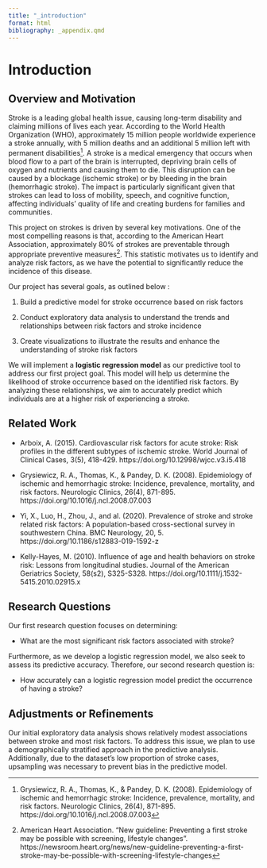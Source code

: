 ```yaml
---
title: "_introduction"
format: html
bibliography: _appendix.qmd 
---
```


# Introduction

## Overview and Motivation

Stroke is a leading global health issue, causing long-term disability and claiming millions of lives each year. According to the World Health Organization (WHO), approximately 15 million people worldwide experience a stroke annually, with 5 million deaths and an additional 5 million left with permanent disabilities[^1]. A stroke is a medical emergency that occurs when blood flow to a part of the brain is interrupted, depriving brain cells of oxygen and nutrients and causing them to die. This disruption can be caused by a blockage (ischemic stroke) or by bleeding in the brain (hemorrhagic stroke). The impact is particularly significant given that strokes can lead to loss of mobility, speech, and cognitive function, affecting individuals’ quality of life and creating burdens for families and communities.

[^1]: Grysiewicz, R. A., Thomas, K., & Pandey, D. K. (2008). Epidemiology of ischemic and hemorrhagic stroke: Incidence, prevalence, mortality, and risk factors. Neurologic Clinics, 26(4), 871-895. https://doi.org/10.1016/j.ncl.2008.07.003

This project on strokes is driven by several key motivations. One of the most compelling reasons is that, according to the American Heart Association, approximately 80% of strokes are preventable through appropriate preventive measures[^2]. This statistic motivates us to identify and analyze risk factors, as we have the potential to significantly reduce the incidence of this disease.

[^2]: American Heart Association. “New guideline: Preventing a first stroke may be possible with screening, lifestyle changes”. https://newsroom.heart.org/news/new-guideline-preventing-a-first-stroke-may-be-possible-with-screening-lifestyle-changes

Our project has several goals, as outlined below :

1)  Build a predictive model for stroke occurrence based on risk factors

2)  Conduct exploratory data analysis to understand the trends and relationships between risk factors and stroke incidence

3)  Create visualizations to illustrate the results and enhance the understanding of stroke risk factors

We will implement a **logistic regression model** as our predictive tool to address our first project goal. This model will help us determine the likelihood of stroke occurrence based on the identified risk factors. By analyzing these relationships, we aim to accurately predict which individuals are at a higher risk of experiencing a stroke.

## Related Work

-   Arboix, A. (2015). Cardiovascular risk factors for acute stroke: Risk profiles in the different subtypes of ischemic stroke. World Journal of Clinical Cases, 3(5), 418-429. https://doi.org/10.12998/wjcc.v3.i5.418

-   Grysiewicz, R. A., Thomas, K., & Pandey, D. K. (2008). Epidemiology of ischemic and hemorrhagic stroke: Incidence, prevalence, mortality, and risk factors. Neurologic Clinics, 26(4), 871-895. https://doi.org/10.1016/j.ncl.2008.07.003

-   Yi, X., Luo, H., Zhou, J., and al. (2020). Prevalence of stroke and stroke related risk factors: A population-based cross-sectional survey in southwestern China. BMC Neurology, 20, 5. https://doi.org/10.1186/s12883-019-1592-z

-   Kelly-Hayes, M. (2010). Influence of age and health behaviors on stroke risk: Lessons from longitudinal studies. Journal of the American Geriatrics Society, 58(s2), S325-S328. https://doi.org/10.1111/j.1532-5415.2010.02915.x

## Research Questions

Our first research question focuses on determining:

-   What are the most significant risk factors associated with stroke?

Furthermore, as we develop a logistic regression model, we also seek to assess its predictive accuracy. Therefore, our second research question is:

-   How accurately can a logistic regression model predict the occurrence of having a stroke?

## Adjustments or Refinements

Our initial exploratory data analysis shows relatively modest associations between stroke and most risk factors. To address this issue, we plan to use a demographically stratified approach in the predictive analysis. Additionally, due to the dataset's low proportion of stroke cases, upsampling was necessary to prevent bias in the predictive model.

